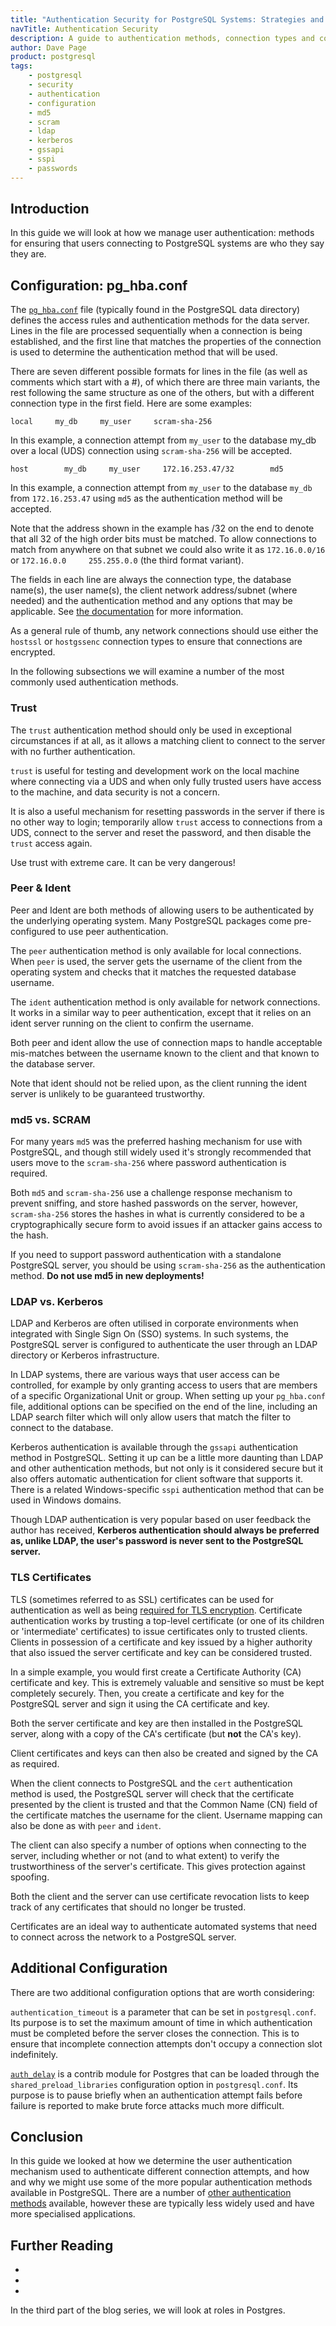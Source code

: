 ```yaml
---
title: "Authentication Security for PostgreSQL Systems: Strategies and Configuration"
navTitle: Authentication Security
description: A guide to authentication methods, connection types and configuration options for securing PostgreSQL systems
author: Dave Page
product: postgresql
tags:
    - postgresql
    - security
    - authentication
    - configuration
    - md5
    - scram
    - ldap
    - kerberos
    - gssapi
    - sspi
    - passwords
---
```


## Introduction

In this guide we will look at how we manage user authentication: methods for ensuring that users connecting to PostgreSQL systems are who they say they are. 

## Configuration: pg_hba.conf

The [`pg_hba.conf`](https://www.postgresql.org/docs/current/auth-pg-hba-conf.html) file (typically found in the PostgreSQL data directory) defines the access rules and authentication methods for the data server. Lines in the file are processed sequentially when a connection is being established, and the first line that matches the properties of the connection is used to determine the authentication method that will be used.

There are seven different possible formats for lines in the file (as well as comments which start with a #), of which there are three main variants, the rest following the same structure as one of the others, but with a different connection type in the first field. Here are some examples:

```
local     my_db     my_user     scram-sha-256
```

In this example, a connection attempt from `my_user` to the database my_db over a local (UDS) connection using `scram-sha-256` will be accepted.

```
host        my_db     my_user     172.16.253.47/32        md5
```

In this example, a connection attempt from `my_user` to the database `my_db` from `172.16.253.47` using `md5` as the authentication method will be accepted.

Note that the address shown in the example has /32 on the end to denote that all 32 of the high order bits must be matched. To allow connections to match from anywhere on that subnet we could also write it as `172.16.0.0/16` or `172.16.0.0     255.255.0.0` (the third format variant).

The fields in each line are always the connection type, the database name(s), the user name(s), the client network address/subnet (where needed) and the authentication method and any options that may be applicable. See [the documentation](https://www.postgresql.org/docs/current/auth-pg-hba-conf.html) for more information.

As a general rule of thumb, any network connections should use either the `hostssl` or `hostgssenc` connection types to ensure that connections are encrypted.

In the following subsections we will examine a number of the most commonly used authentication methods. 

### Trust

The `trust` authentication method should only be used in exceptional circumstances if at all, as it allows a matching client to connect to the server with no further authentication.

`trust` is useful for testing and development work on the local machine where connecting via a UDS and when only fully trusted users have access to the machine, and data security is not a concern.

It is also a useful mechanism for resetting passwords in the server if there is no other way to login; temporarily allow `trust` access to connections from a UDS, connect to the server and reset the password, and then disable the `trust` access again.

<Attention>Use trust with extreme care. It can be very dangerous!</Attention>

### Peer & Ident

Peer and Ident are both methods of allowing users to be authenticated by the underlying operating system. Many PostgreSQL packages come pre-configured to use peer authentication.

The `peer` authentication method is only available for local connections. When `peer` is used, the server gets the username of the client from the operating system and checks that it matches the requested database username.

The `ident` authentication method is only available for network connections. It works in a similar way to peer authentication, except that it relies on an ident server running on the client to confirm the username. 

Both peer and ident allow the use of connection maps to handle acceptable mis-matches between the username known to the client and that known to the database server.

<Attention>Note that ident should not be relied upon, as the client running the ident server is unlikely to be guaranteed trustworthy.</Attention>

### md5 vs. SCRAM

For many years `md5` was the preferred hashing mechanism for use with PostgreSQL, and though still widely used it's strongly recommended that users move to the `scram-sha-256` where password authentication is required.

Both `md5` and `scram-sha-256` use a challenge response mechanism to prevent sniffing, and store hashed passwords on the server, however, `scram-sha-256` stores the hashes in what is currently considered to be a cryptographically secure form to avoid issues if an attacker gains access to the hash.

If you need to support password authentication with a standalone PostgreSQL server, you should be using `scram-sha-256` as the authentication method. **Do not use md5 in new deployments!**

### LDAP vs. Kerberos

LDAP and Kerberos are often utilised in corporate environments when integrated with Single Sign On (SSO) systems. In such systems, the PostgreSQL server is configured to authenticate the user through an LDAP directory or Kerberos infrastructure. 

In LDAP systems, there are various ways that user access can be controlled, for example by only granting access to users that are members of a specific Organizational Unit or group. When setting up your `pg_hba.conf` file, additional options can be specified on the end of the line, including an LDAP search filter which will only allow users that match the filter to connect to the database.

Kerberos authentication is available through the `gssapi` authentication method in PostgreSQL. Setting it up can be a little more daunting than LDAP and other authentication methods, but not only is it considered secure but it also offers automatic authentication for client software that supports it. There is a related Windows-specific `sspi` authentication method that can be used in Windows domains.

Though LDAP authentication is very popular based on user feedback the author has received, **Kerberos authentication should always be preferred as, unlike LDAP, the user's password is never sent to the PostgreSQL server.**

### TLS Certificates

TLS (sometimes referred to as SSL) certificates can be used for authentication as well as being [required for TLS encryption](securing-access-to-postgres). Certificate authentication works by trusting a top-level certificate (or one of its children or 'intermediate' certificates) to issue certificates only to trusted clients. Clients in possession of a certificate and key issued by a higher authority that also issued the server certificate and key can be considered trusted.

In a simple example, you would first create a Certificate Authority (CA) certificate and key. This is extremely valuable and sensitive so must be kept completely securely. Then, you create a certificate and key for the PostgreSQL server and sign it using the CA certificate and key.

Both the server certificate and key are then installed in the PostgreSQL server, along with a copy of the CA's certificate (but **not** the CA's key).

Client certificates and keys can then also be created and signed by the CA as required.

When the client connects to PostgreSQL and the `cert` authentication method is used, the PostgreSQL server will check that the certificate presented by the client is trusted and that the Common Name (CN) field of the certificate matches the username for the client. Username mapping can also be done as with `peer` and `ident`.

The client can also specify a number of options when connecting to the server, including whether or not (and to what extent) to verify the trustworthiness of the server's certificate. This gives protection against spoofing.

Both the client and the server can use certificate revocation lists to keep track of any certificates that should no longer be trusted.

Certificates are an ideal way to authenticate automated systems that need to connect across the network to a PostgreSQL server.

## Additional Configuration

There are two additional configuration options that are worth considering:

`authentication_timeout` is a parameter that can be set in `postgresql.conf`. Its purpose is to set the maximum amount of time in which authentication must be completed before the server closes the connection. This is to ensure that incomplete connection attempts don't occupy a connection slot indefinitely.

[`auth_delay`](https://www.postgresql.org/docs/current/auth-delay.html) is a contrib module for Postgres that can be loaded through the `shared_preload_libraries` configuration option in `postgresql.conf`. Its purpose is to pause briefly when an authentication attempt fails before failure is reported to make brute force attacks much more difficult.

## Conclusion

In this guide we looked at how we determine the user authentication mechanism used to authenticate different connection attempts, and how and why we might use some of the more popular authentication methods available in PostgreSQL. There are a number of [other authentication methods](https://www.postgresql.org/docs/12/client-authentication.html) available, however these are typically less widely used and have more specialised applications.

## Further Reading

- 
- 
- 

In the third part of the blog series, we will look at roles in Postgres.
